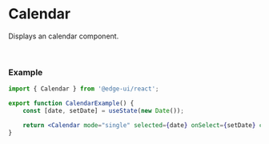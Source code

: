 
<Head>
  <title>Calendar | EdgeUI</title>
</Head>

# Calendar

Displays an calendar component.

<CalendarExample />

<br />

### Example

```jsx
import { Calendar } from '@edge-ui/react';

export function CalendarExample() {
    const [date, setDate] = useState(new Date());

    return <Calendar mode="single" selected={date} onSelect={setDate} className="rounded-md border" />;
}
```
